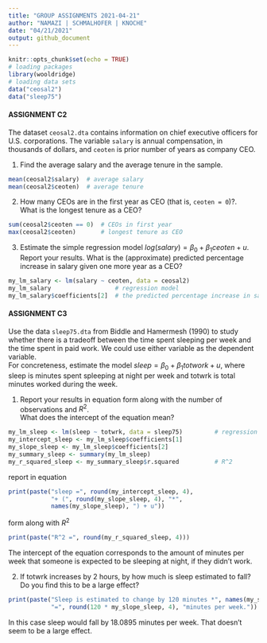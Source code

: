 ```yaml
---
title: "GROUP ASSIGNMENTS 2021-04-21"
author: "NAMAZI | SCHMALHOFER | KNOCHE"
date: "04/21/2021"
output: github_document
---
```


```r
knitr::opts_chunk$set(echo = TRUE)
# loading packages
library(wooldridge)
# loading data sets 
data("ceosal2")
data("sleep75")
```

#### ASSIGNMENT C2
The dataset `ceosal2.dta` contains information on chief executive officers for U.S. corporations. The variable `salary` is annual compensation, in thousands of dollars, and `ceoten` is prior number of years as company CEO.

1. Find the average salary and the average tenure in the sample.
```r
mean(ceosal2$salary)  # average salary
mean(ceosal2$ceoten)  # average tenure
```

2. How many CEOs are in the first year as CEO (that is, `ceoten = 0`)?.  
What is the longest tenure as a CEO?
```r
sum(ceosal2$ceoten == 0)  # CEOs in first year
max(ceosal2$ceoten)       # longest tenure as CEO
```

3. Estimate the simple regression model $log(salary) = \beta_{0} + \beta_{1}ceoten + u$.  
Report your results. What is the (approximate) predicted percentage increase in salary given one more year as a CEO?
```r
my_lm_salary <- lm(salary ~ ceoten, data = ceosal2)
my_lm_salary                  # regression model
my_lm_salary$coefficients[2]  # the predicted percentage increase in salary
```

#### ASSIGNMENT C3
Use the data `sleep75.dta` from Biddle and Hamermesh (1990) to study whether there is a tradeoff between the time spent sleeping per week and the time spent in paid work. We could use either variable as the dependent variable.  
For concreteness, estimate the model $sleep = \beta_{0} + \beta_{1}totwork + u$, where sleep is minutes spent spleeping at night per week and totwrk is total minutes worked during the week.

1. Report your results in equation form along with the number of observations and $R^{2}$.  
What does the intercept of the equation mean?
```r
my_lm_sleep <- lm(sleep ~ totwrk, data = sleep75)         # regression model
my_intercept_sleep <- my_lm_sleep$coefficients[1]
my_slope_sleep <- my_lm_sleep$coefficients[2]
my_summary_sleep <- summary(my_lm_sleep)
my_r_squared_sleep <- my_summary_sleep$r.squared          # R^2
```
report in equation
```r
print(paste("sleep =", round(my_intercept_sleep, 4),
            "+ (", round(my_slope_sleep, 4), "*",
            names(my_slope_sleep), ") + u"))
```
form along with $R^{2}$
```r
print(paste("R^2 =", round(my_r_squared_sleep, 4)))
```
The intercept of the equation corresponds to the amount of minutes per week that someone is expected to be sleeping at night, if they didn't work.

2. If totwrk increases by 2 hours, by how much is sleep estimated to fall?  
Do you find this to be a large effect?
```r
print(paste("Sleep is estimated to change by 120 minutes *", names(my_slope_sleep),
            "=", round(120 * my_slope_sleep, 4), "minutes per week."))
```
In this case sleep would fall by 18.0895 minutes per week. That doesn't seem to be a large effect.